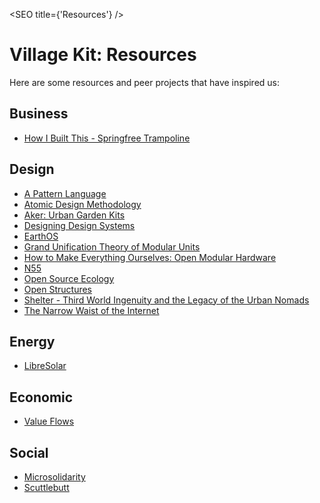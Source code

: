 <SEO title={'Resources'} />

# Village Kit: Resources

Here are some resources and peer projects that have inspired us:

## Business

- [How I Built This - Springfree Trampoline](https://www.npr.org/2019/03/29/708100472/springfree-trampoline-keith-alexander-steve-holmes)

## Design

- [A Pattern Language](https://en.wikipedia.org/wiki/A_Pattern_Language)
- [Atomic Design Methodology](https://atomicdesign.bradfrost.com/chapter-2/)
- [Aker: Urban Garden Kits](https://akerkits.com/)
- [Designing Design Systems](https://www.designbetter.co/design-systems-handbook/introducing-design-systems)
- [EarthOS](https://ma.juii.net/ma-documents/main/EarthOS.pdf)
- [Grand Unification Theory of Modular Units](https://www.atthatmatt.com/research/grand-unification-theory-of-modular-units/)
- [How to Make Everything Ourselves: Open Modular Hardware](https://www.lowtechmagazine.com/2012/12/how-to-make-everything-ourselves-open-modular-hardware.html)
- [N55](https://www.n55.dk/)
- [Open Source Ecology](https://www.opensourceecology.org/)
- [Open Structures](https://www.openstructures.net/)
- [Shelter - Third World Ingenuity and the Legacy of the Urban Nomads](https://web.archive.org/web/20191026022128/http://radio-weblogs.com/0119080/stories/2003/03/11/galleryUrbanNomadics.html)
- [The Narrow Waist of the Internet](https://a16z.simplecast.com/episodes/the-narrow-waist-of-the-internet-yXVWyNAd)

## Energy

- [LibreSolar](https://libre.solar/)

## Economic

- [Value Flows](https://valueflo.ws/)

## Social

- [Microsolidarity](https://www.microsolidarity.cc/)
- [Scuttlebutt](https://scuttlebutt.nz)
